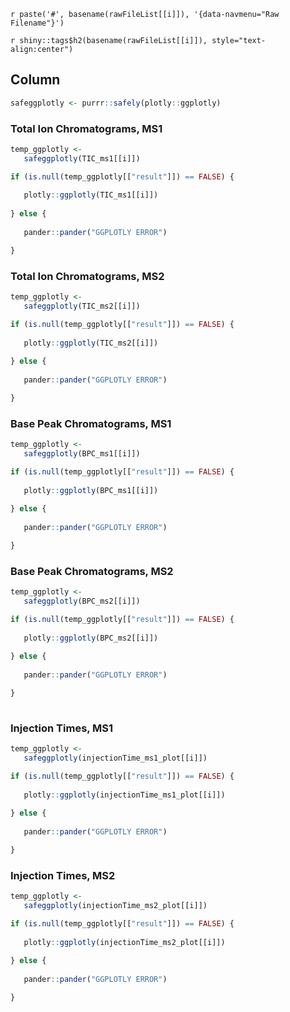 `r paste('#', basename(rawFileList[[i]]), '{data-navmenu="Raw Filename"}')`

`r shiny::tags$h2(basename(rawFileList[[i]]), style="text-align:center")`

Column {.tabset .tabset-fade}
-----------------------------------------------------------------------

```r

safeggplotly <- purrr::safely(plotly::ggplotly)

```

### Total Ion Chromatograms, MS1

```r

temp_ggplotly <- 
   safeggplotly(TIC_ms1[[i]])

if (is.null(temp_ggplotly[["result"]]) == FALSE) {
   
   plotly::ggplotly(TIC_ms1[[i]])
   
} else {
   
   pander::pander("GGPLOTLY ERROR")

}

```


### Total Ion Chromatograms, MS2

```r

temp_ggplotly <- 
   safeggplotly(TIC_ms2[[i]])

if (is.null(temp_ggplotly[["result"]]) == FALSE) {
   
   plotly::ggplotly(TIC_ms2[[i]])
   
} else {
   
   pander::pander("GGPLOTLY ERROR")

}

```

### Base Peak Chromatograms, MS1

```r

temp_ggplotly <- 
   safeggplotly(BPC_ms1[[i]])

if (is.null(temp_ggplotly[["result"]]) == FALSE) {
   
   plotly::ggplotly(BPC_ms1[[i]])
   
} else {
   
   pander::pander("GGPLOTLY ERROR")

}

```

### Base Peak Chromatograms, MS2

```r

temp_ggplotly <- 
   safeggplotly(BPC_ms2[[i]])

if (is.null(temp_ggplotly[["result"]]) == FALSE) {
   
   plotly::ggplotly(BPC_ms2[[i]])
   
} else {
   
   pander::pander("GGPLOTLY ERROR")

}
   
```

### Injection Times, MS1

```r

temp_ggplotly <- 
   safeggplotly(injectionTime_ms1_plot[[i]])

if (is.null(temp_ggplotly[["result"]]) == FALSE) {
   
   plotly::ggplotly(injectionTime_ms1_plot[[i]])
   
} else {
   
   pander::pander("GGPLOTLY ERROR")

}

```

### Injection Times, MS2

```r

temp_ggplotly <- 
   safeggplotly(injectionTime_ms2_plot[[i]])

if (is.null(temp_ggplotly[["result"]]) == FALSE) {
   
   plotly::ggplotly(injectionTime_ms2_plot[[i]])
   
} else {
   
   pander::pander("GGPLOTLY ERROR")

}

```
